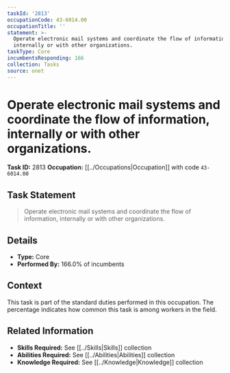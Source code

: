 ```yaml
---
taskId: '2813'
occupationCode: 43-6014.00
occupationTitle: ''
statement: >-
  Operate electronic mail systems and coordinate the flow of information,
  internally or with other organizations.
taskType: Core
incumbentsResponding: 166
collection: Tasks
source: onet
---
```

# Operate electronic mail systems and coordinate the flow of information, internally or with other organizations.

**Task ID:** 2813
**Occupation:** [[../Occupations|Occupation]] with code `43-6014.00`

## Task Statement

> Operate electronic mail systems and coordinate the flow of information, internally or with other organizations.

## Details

- **Type:** Core
- **Performed By:** 166.0% of incumbents

## Context

This task is part of the standard duties performed in this occupation. The percentage indicates how common this task is among workers in the field.

## Related Information

- **Skills Required:** See [[../Skills|Skills]] collection
- **Abilities Required:** See [[../Abilities|Abilities]] collection
- **Knowledge Required:** See [[../Knowledge|Knowledge]] collection
